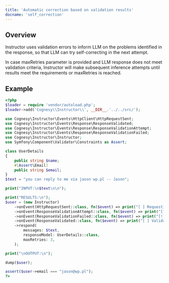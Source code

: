 ```yaml
---
title: 'Automatic correction based on validation results'
docname: 'self_correction'
---
```


## Overview

Instructor uses validation errors to inform LLM on the problems identified
in the response, so that LLM can try self-correcting in the next attempt.

In case maxRetries parameter is provided and LLM response does not meet
validation criteria, Instructor will make subsequent inference attempts
until results meet the requirements or maxRetries is reached.

## Example

```php
<?php
$loader = require 'vendor/autoload.php';
$loader->add('Cognesy\\Instructor\\', __DIR__.'../../src/');

use Cognesy\Instructor\Events\HttpClient\HttpRequestSent;
use Cognesy\Instructor\Events\Response\ResponseValidated;
use Cognesy\Instructor\Events\Response\ResponseValidationAttempt;
use Cognesy\Instructor\Events\Response\ResponseValidationFailed;
use Cognesy\Instructor\Instructor;
use Symfony\Component\Validator\Constraints as Assert;

class UserDetails
{
    public string $name;
    #[Assert\Email]
    public string $email;
}
$text = "you can reply to me via jason wp.pl -- Jason";

print("INPUT:\n$text\n\n");

print("RESULTS:\n");
$user = (new Instructor)
    ->onEvent(HttpRequestSent::class, fn($event) => print("[ ] Requesting LLM response...\n"))
    ->onEvent(ResponseValidationAttempt::class, fn($event) => print("[?] Validating:\n    ".json_encode($event->response)."\n"))
    ->onEvent(ResponseValidationFailed::class, fn($event) => print("[!] Validation failed:\n    $event\n"))
    ->onEvent(ResponseValidated::class, fn($event) => print("[ ] Validation succeeded.\n"))
    ->respond(
        messages: $text,
        responseModel: UserDetails::class,
        maxRetries: 3,
    );

print("\nOUTPUT:\n");

dump($user);

assert($user->email === "jason@wp.pl");
?>
```
